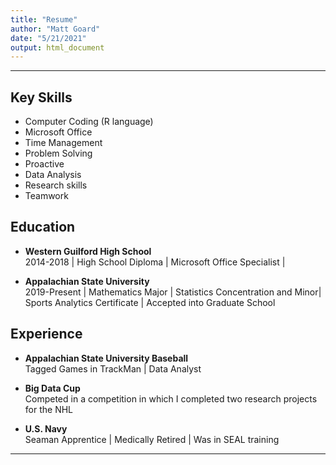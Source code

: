 ```yaml
---
title: "Resume"
author: "Matt Goard"
date: "5/21/2021"
output: html_document
---
```


<hr>

## Key Skills

* Computer Coding (R language)
*	Microsoft Office
*	Time Management
*	Problem Solving
*	Proactive
*	Data Analysis
*	Research skills
*	Teamwork

## Education

* **Western Guilford High School** <br>
2014-2018 | High School Diploma | Microsoft Office Specialist | 

* **Appalachian State University** <br>
2019-Present | Mathematics Major | Statistics Concentration and Minor| Sports Analytics Certificate | Accepted into Graduate School

## Experience

* **Appalachian State University Baseball** <br>
Tagged Games in TrackMan | Data Analyst

* **Big Data Cup** <br>
Competed in a competition in which I completed two research projects for the NHL

* **U.S. Navy** <br>
Seaman Apprentice | Medically Retired | Was in SEAL training



<hr>